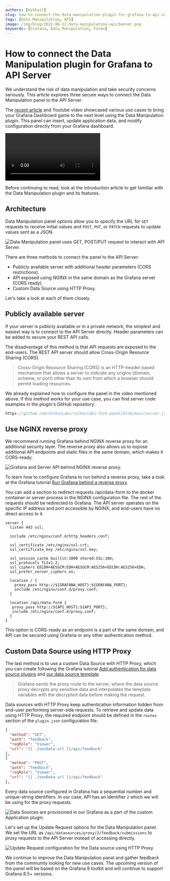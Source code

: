 ```yaml
---
authors: [mikhail]
slug: how-to-connect-the-data-manipulation-plugin-for-grafana-to-api-server-1abe5f60c904
tags: [Data Manipulation, API]
image: /img/blog/2022-06-12-data-manipulation-api/banner.png
keywords: [Grafana, Data Manipulation, Forms]
---
```



# How to connect the Data Manipulation plugin for Grafana to API Server

We understand the risk of data manipulation and take security concerns seriously. This article explores three secure ways to connect the Data Manipulation panel to the API Server.

<!--truncate-->

The [recent article](data-manipulation-panel-plugin-for-grafana-97f9af2c67e0) and Youtube video showcased various use cases to bring your Grafana Dashboard game to the next level using the Data Manipulation plugin. This panel can insert, update application data, and modify configuration directly from your Grafana dashboard.

<Video
  src="https://www.youtube.com/embed/DXALVG8GijM"
  title="Manual data entering and User input into Dashboard."
/>

Before continuing to read, look at the introduction article to get familiar with the Data Manipulation plugin and its features.

## Architecture

Data Manipulation panel options allow you to specify the URL for `GET` requests to receive initial values and `POST`, `PUT`, or `PATCH` requests to update values sent as a JSON.

<Image
  title="Data Manipulation panel uses GET, POST/PUT request to interact with API Server."
  src="/img/blog/2022-06-12-data-manipulation-api/form-api.png"
/>

There are three methods to connect the panel to the API Server:

- Publicly available server with additional header parameters (CORS restrictions).
- API exposed using NGINX in the same domain as the Grafana server (CORS ready).
- Custom Data Source using HTTP Proxy.

Let's take a look at each of them closely.

## Publicly available server

If your server is publicly available or in a private network, the simplest and easiest way is to connect to the API Server directly. Header parameters can be added to secure your REST API calls.

The disadvantage of this method is that API requests are exposed to the end-users. The REST API server should allow Cross-Origin Resource Sharing (CORS).

> Cross-Origin Resource Sharing (CORS) is an HTTP-header based mechanism that allows a server to indicate any origins (domain, scheme, or port) other than its own from which a browser should permit loading resources.

We already explained how to configure the panel in the video mentioned above. If this method works for your use case, you can find server code examples in the plugin's GitHub repository:

```javascript reference
https://github.com/VolkovLabs/volkovlabs-form-panel/blob/main/server-json/server.ts
```

## Use NGINX reverse proxy

We recommend running Grafana behind NGINX reverse proxy for an additional security layer. The reverse proxy also allows us to expose additional API endpoints and static files in the same domain, which makes it CORS-ready.

<Image
  title="Grafana and Server API behind NGINX reverse proxy."
  src="/img/blog/2022-06-12-data-manipulation-api/form-nginx-api.png"
/>

To learn how to configure Grafana to run behind a reverse proxy, take a look at the Grafana tutorial [Run Grafana behind a reverse proxy](https://grafana.com/tutorials/run-grafana-behind-a-proxy/).

You can add a section to redirect requests /api/data-form to the docker container or server process in the NGINX configuration file. The rest of the requests should be redirected to Grafana. The API server operates on the specific IP address and port accessible by NGINX, and end-users have no direct access to it.

```nginx
server {
  listen 443 ssl;

  include /etc/nginx/conf.d/http_headers.conf;

  ssl_certificate /etc/nginx/ssl.crt;
  ssl_certificate_key /etc/nginx/ssl.key;

  ssl_session_cache builtin:1000 shared:SSL:10m;
  ssl_protocols TLSv1.2;
  ssl_ciphers EECDH+AESGCM:EDH+AESGCM:AES256+EECDH:AES256+EDH;
  ssl_prefer_server_ciphers on;

  location / {
    proxy_pass http://${GRAFANA_HOST}:${GRAFANA_PORT};
    include /etc/nginx/conf.d/proxy.conf;
  }

  location /api/data-form {
   proxy_pass http://${API_HOST}:${API_PORT};
   include /etc/nginx/conf.d/proxy.conf;
  }
}
```

This option is CORS-ready as an endpoint is a part of the same domain, and API can be secured using Grafana or any other authentication method.

## Custom Data Source using HTTP Proxy

The last method is to use a custom Data Source with HTTP Proxy, which you can create following the Grafana tutorial [Add authentication for data source plugins](https://grafana.com/docs/grafana/latest/developers/plugins/add-authentication-for-data-source-plugins/#add-a-dynamic-proxy-route-to-your-plugin) and [our data source template](https://github.com/volkovlabs/volkovlabs-abc-datasource).

> Grafana sends the proxy route to the server, where the data source proxy decrypts any sensitive data and interpolates the template variables with the decrypted data before making the request.

Data sources with HTTP Proxy keep authentication information hidden from end-user performing server-side requests. To retrieve and update data using HTTP Proxy, the required endpoint should be defined in the `routes` section of the `plugin.json` configuration file.

```json
{
  "method": "GET",
  "path": "feedback",
  "reqRole": "Viewer",
  "url": "{{ .JsonData.url }}/api/feedback"
},
{
  "method": "POST",
  "path": "feedback",
  "reqRole": "Viewer",
  "url": "{{ .JsonData.url }}/api/feedback"
},
```

Every data source configured in Grafana has a sequential number and unique-string identifiers. In our case, API has an identifier `2` which we will be using for the proxy requests.

<Image
  title="Data Sources are provisioned in our Grafana as a part of the custom Application plugin."
  src="/img/blog/2022-06-12-data-manipulation-api/datasources.png"
/>

Let's set up the Update Request options for the Data Manipulation panel. We set the URL as `/api/datasources/proxy/2/feedback/submissions` to proxy requests to the API Server instead of accessing directly.

<Image
  title="Update Request configuration for the Data source using HTTP Proxy."
  src="/img/blog/2022-06-12-data-manipulation-api/update.png"
/>

We continue to improve the Data Manipulation panel and gather feedback from the community looking for new use cases. The upcoming version of the panel will be based on the Grafana 9 toolkit and will continue to support Grafana 8.5+ versions.

